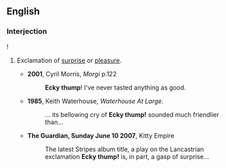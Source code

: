 {{was wotd|2009|September|25}}
==English==

===Interjection===
{{en-interj}}!

# {{lb|en|colloquial|Northern England|dialectal}} Exclamation of [[surprise]] or [[pleasure]].
#* '''2001''', Cyril Morris, ''Morgi'' p.122
#*: '''Ecky thump'''! I've never tasted anything as good.
#* '''1985''', Keith Waterhouse, ''Waterhouse At Large.''
#*: ... its bellowing cry of '''Ecky thump!''' sounded much friendlier than...
#* '''The Guardian, Sunday June 10 2007''', Kitty Empire
#*: The latest Stripes album title, a play on the Lancastrian exclamation '''Ecky thump!''' is, in part, a gasp of surprise...